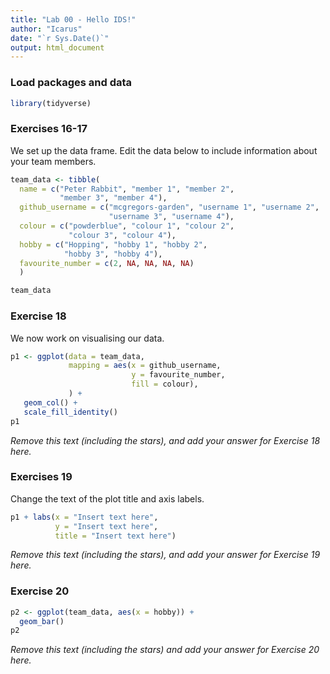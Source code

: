 ```yaml
---
title: "Lab 00 - Hello IDS!"
author: "Icarus"
date: "`r Sys.Date()`"
output: html_document
---
```


### Load packages and data

```r
library(tidyverse) 
```

### Exercises 16-17

We set up the data frame. Edit the data below to include information about your team members.

```r
team_data <- tibble(
  name = c("Peter Rabbit", "member 1", "member 2", 
           "member 3", "member 4"),
  github_username = c("mcgregors-garden", "username 1", "username 2", 
                      "username 3", "username 4"), 
  colour = c("powderblue", "colour 1", "colour 2", 
             "colour 3", "colour 4"),
  hobby = c("Hopping", "hobby 1", "hobby 2", 
            "hobby 3", "hobby 4"),
  favourite_number = c(2, NA, NA, NA, NA)
  )

team_data
```

### Exercise 18

We now work on visualising our data. 

```r
p1 <- ggplot(data = team_data, 
             mapping = aes(x = github_username, 
                           y = favourite_number,
                           fill = colour), 
             ) +
   geom_col() +
   scale_fill_identity()
p1
```


*Remove this text (including the stars), and add your answer for Exercise 18 here.*

### Exercises 19

Change the text of the plot title and axis labels.

```r
p1 + labs(x = "Insert text here", 
          y = "Insert text here",
          title = "Insert text here")
```

*Remove this text (including the stars), and add your answer for Exercise 19 here.*

### Exercise 20

```r
p2 <- ggplot(team_data, aes(x = hobby)) +
  geom_bar()
p2
```

*Remove this text (including the stars) and add your answer for Exercise 20 here.*
